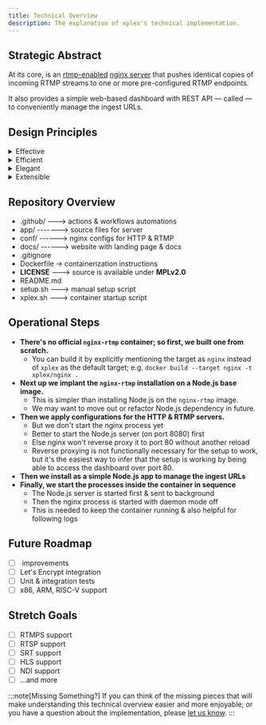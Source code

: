 ```yaml
---
title: Technical Overview
description: The explanation of xplex's technical implementation.
---
```


## Strategic Abstract

At its core, <Xplex /> is an [rtmp-enabled](https://github.com/arut/nginx-rtmp-module) [nginx server](http://nginx.org/) that pushes identical copies of incoming RTMP streams to one or more pre-configured RTMP endpoints.

It also provides a simple web-based dashboard with REST API &mdash; called <Xplex isHQ /> &mdash; to conveniently manage the ingest URLs.

## Design Principles

<details>
<summary>Effective</summary>
make it do what it's supposed to do
</details>
<details>
<summary>Efficient</summary>
do it with minimal teleological overhead
</details>
<details>
<summary>Elegant</summary>
and with fluent grace of pieces falling in place
</details>
<details>
<summary>Extensible</summary>
while leaving room for progressive enhancements
</details>

## Repository Overview

<FileTree>

- .github/ ---> actions & workflows automations
- app/ -------> source files for <Xplex isHQ /> server
- conf/ ------> nginx configs for HTTP & RTMP
- docs/ ------> website with landing page & docs
- .gitignore
- Dockerfile -> containerization instructions
- **LICENSE** ---> source is available under **MPLv2.0**
- README.md
- setup.sh ---> <Xplex /> manual setup script
- xplex.sh ---> <Xplex /> container startup script

</FileTree>

## Operational Steps

- **There's no official `nginx-rtmp` container; so first, we built one from scratch.**
  - You can build it by explicitly mentioning the target as `nginx` instead of `xplex` as the default target; e.g. `docker build --target nginx -t xplex/nginx .`
- **Next up we implant the `nginx-rtmp` installation on a Node.js base image.**
  - This is simpler than installing Node.js on the `nginx-rtmp` image.
  - We may want to move out or refactor Node.js dependency in future.
- **Then we apply configurations for the HTTP & RTMP servers.**
  - But we don't start the nginx process yet
  - Better to start the Node.js server (on port 8080) first
  - Else nginx won't reverse proxy it to port 80 without another reload
  - Reverse proxying is not functionally necessary for the setup to work, but it's the easiest way to infer that the setup is working by being able to access the dashboard over port 80.
- **Then we install <Xplex isHQ /> as a simple Node.js app to manage the ingest URLs**
- **Finally, we start the processes inside the container in sequence**
  - The Node.js server is started first & sent to background
  - Then the nginx process is started with daemon mode off
  - This is needed to keep the container running & also helpful for following logs

## Future Roadmap

- [ ] <Xplex isHQ /> improvements
- [ ] Let's Encrypt integration
- [ ] Unit & integration tests
- [ ] x86, ARM, RISC-V support

## Stretch Goals
- [ ] RTMPS support
- [ ] RTSP support
- [ ] SRT support
- [ ] HLS support
- [ ] NDI support
- [ ] ...and more

:::note[Missing Something?]
If you can think of the missing pieces that will make understanding this technical overview easier and more enjoyable; or you have a question about the implementation, please [let us know](https://github.com/debloper/xplex/issues/new).
:::
